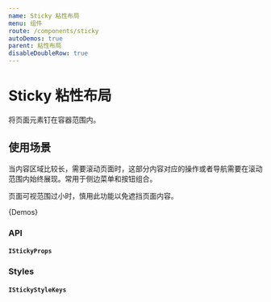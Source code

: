 ```yaml
---
name: Sticky 粘性布局
menu: 组件
route: /components/sticky
autoDemos: true
parent: 粘性布局
disableDoubleRow: true
---
```


# Sticky 粘性布局

将页面元素钉在容器范围内。

## 使用场景

当内容区域比较长，需要滚动页面时，这部分内容对应的操作或者导航需要在滚动范围内始终展现。常用于侧边菜单和按钮组合。

页面可视范围过小时，慎用此功能以免遮挡页面内容。

{Demos}

### API

#### `IStickyProps`

<Props propsName="IStickyProps" />

### Styles

#### `IStickyStyleKeys`

<Styles typeName="IStickyStyleKeys" componentName="sticky" />